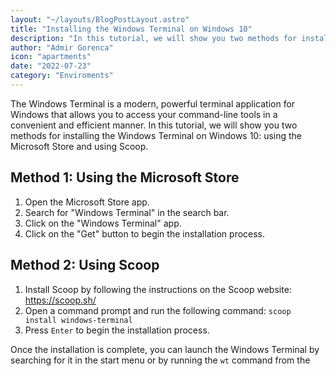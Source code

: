 ```yaml
---
layout: "~/layouts/BlogPostLayout.astro"
title: "Installing the Windows Terminal on Windows 10"
description: "In this tutorial, we will show you two methods for installing the Windows Terminal on Windows 10: using the Microsoft Store and using Scoop"
author: "Admir Gorenca"
icon: "apartments"
date: "2022-07-23"
category: "Enviroments"
---
```


The Windows Terminal is a modern, powerful terminal application for Windows that allows you to access your command-line tools in a convenient and efficient manner. In this tutorial, we will show you two methods for installing the Windows Terminal on Windows 10: using the Microsoft Store and using Scoop.

## Method 1: Using the Microsoft Store

1. Open the Microsoft Store app.
1. Search for "Windows Terminal" in the search bar.
1. Click on the "Windows Terminal" app.
1. Click on the "Get" button to begin the installation process.

## Method 2: Using Scoop

1. Install Scoop by following the instructions on the Scoop website: https://scoop.sh/
2. Open a command prompt and run the following command: `scoop install windows-terminal`
3. Press `Enter` to begin the installation process.

Once the installation is complete, you can launch the Windows Terminal by searching for it in the start menu or by running the `wt` command from the

